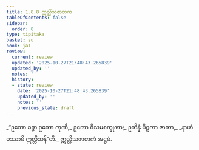 ```yaml
---
title: 1.8.8 ဣလ္လိသဇာတက
tableOfContents: false
sidebar:
  order: 8
type: tipitaka
basket: su
book: ja1
review:
  current: review
  updated: '2025-10-27T21:48:43.265839'
  updated_by: ''
  notes: ''
  history:
  - state: review
    date: '2025-10-27T21:48:43.265839'
    updated_by: ''
    notes: ''
    previous_state: draft
---
```



<ReviewStatus review={frontmatter.review} showDetails={true} />

<HypothesisAnnotation frontmatter={frontmatter} />

<DynamicBreadcrumb />

<Division number="78" book="ja1" e="ch" v="22" p="18">

<Paragraph number="172" book="ja1">
_“ဥဘော ခဉ္ဇာ ဥဘော ကုဏီ,_  
ဥဘော ဝိသမစက္ခုကာ;_  
ဥဘိန္နံ ပိဠကာ ဇာတာ,_  
_နာဟံ ပဿာမိ ဣလ္လိသန်”တိ._  


</Paragraph>
</Division>

<Paragraph number="173" type="center" book="ja1">
ဣလ္လိသဇာတကံ အဋ္ဌမံ.
</Paragraph>